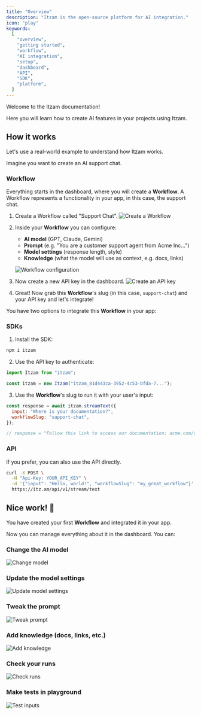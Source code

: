 ```yaml
---
title: "Overview"
description: "Itzam is the open-source platform for AI integration."
icon: "play"
keywords:
  [
    "overview",
    "getting started",
    "workflow",
    "AI integration",
    "setup",
    "dashboard",
    "API",
    "SDK",
    "platform",
  ]
---
```


Welcome to the Itzam documentation!

Here you will learn how to create AI features in your projects using Itzam.

## How it works

Let's use a real-world example to understand how Itzam works.

Imagine you want to create an AI support chat.

### Workflow

Everything starts in the dashboard, where you will create a **Workflow**. A Workflow represents a functionality in your app, in this case, the support chat.

1. Create a Workflow called "Support Chat".
   ![Create a Workflow](/images/new-workflow.png)

2. Inside your **Workflow** you can configure:
   - **AI model** (GPT, Claude, Gemini)
   - **Prompt** (e.g. "You are a customer support agent from Acme Inc…")
   - **Model settings** (response length, style)
   - **Knowledge** (what the model will use as context, e.g. docs, links)

   ![Workflow configuration](/images/workflow-dashboard.png)

3. Now create a new API key in the dashboard.
   ![Create an API key](/images/new-api-key.png)

4. Great! Now grab this **Workflow**'s slug (in this case, `support-chat`) and your API key and let's integrate!

You have two options to integrate this **Workflow** in your app:

### SDKs

1. Install the SDK:

```bash
npm i itzam
```

2. Use the API key to authenticate:

```jsx
import Itzam from "itzam";

const itzam = new Itzam("itzam_81d443ca-3952-4c53-bfda-7...");
```

3. Use the **Workflow**'s slug to run it with your user's input:

```jsx
const response = await itzam.streamText({
  input: "Where is your documentation?",
  workflowSlug: "support-chat",
});

// response = "Follow this link to access our documentation: acme.com/docs"
```

### API

If you prefer, you can also use the API directly.

```bash
curl -X POST \
  -H "Api-Key: YOUR_API_KEY" \
  -d '{"input": "Hello, world!", "workflowSlug": "my_great_workflow"}' \
  https://itz.am/api/v1/stream/text
```

## Nice work! 🎉

You have created your first **Workflow** and integrated it in your app.

Now you can manage everything about it in the dashboard. You can:

### Change the **AI model**

![Change model](/images/change-model.png)

### Update the **model settings**

![Update model settings](/images/change-model-settings.png)

### Tweak the **prompt**

![Tweak prompt](/images/prompt.png)

### Add **knowledge** (docs, links, etc.)

![Add knowledge](/images/knowledge.png)

### Check your **runs**

![Check runs](/images/runs.png)

### Make tests in **playground**

![Test inputs](/images/playground.png)
